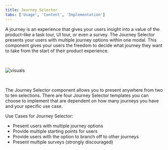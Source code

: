 ```yaml
---
title: Journey Selector
tabs: ['Usage', 'Content', 'Implementation']
---
```


<PageDescription>

  A journey is an experience that gives your users insight into a value of the product–like a task tour, UI tour, or even a survey. The Journey Selector presents your users with multiple journey options within one modal. This component gives your users the freedom to decide what journey they want to take from the start of their product experience.

</PageDescription>

<br />

![visuals](/images/journeySelector_Usage.png)

<br />

The Journey Selector component allows you to present anywhere from two to ten selections. There are four Journey Selector templates you can choose to implement that are dependent on how many journeys you have and your specific use case. 


Use Cases for Journey Selector: 
- Present users with multiple journey options 
- Provide multiple starting points for users 
- Provide users with the option to branch off to other journeys  
- Present multiple surveys (strongly discouraged) 